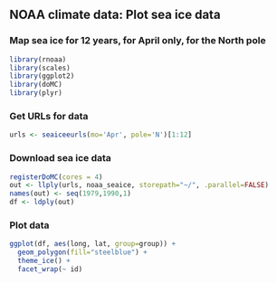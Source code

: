 ## NOAA climate data: Plot sea ice data

### Map sea ice for 12 years, for April only, for the North pole

```r
library(rnoaa)
library(scales)
library(ggplot2)
library(doMC)
library(plyr)
```

### Get URLs for data

```r
urls <- seaiceeurls(mo='Apr', pole='N')[1:12]
```

### Download sea ice data

```r
registerDoMC(cores = 4)
out <- llply(urls, noaa_seaice, storepath="~/", .parallel=FALSE)
names(out) <- seq(1979,1990,1)
df <- ldply(out)
```

### Plot data

```r
ggplot(df, aes(long, lat, group=group)) + 
  geom_polygon(fill="steelblue") +
  theme_ice() +
  facet_wrap(~ id)
```